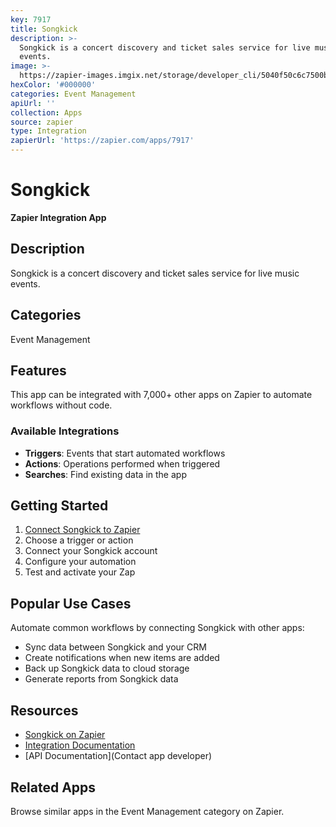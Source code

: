 ```yaml
---
key: 7917
title: Songkick
description: >-
  Songkick is a concert discovery and ticket sales service for live music
  events.
image: >-
  https://zapier-images.imgix.net/storage/developer_cli/5040f50c6c7500ba2b2e8202e6bfad68_2.png?auto=format%2Ccompress&ixlib=python-3.0.0&q=50
hexColor: '#000000'
categories: Event Management
apiUrl: ''
collection: Apps
source: zapier
type: Integration
zapierUrl: 'https://zapier.com/apps/7917'
---
```

# Songkick

**Zapier Integration App**

## Description

Songkick is a concert discovery and ticket sales service for live music events.

## Categories

Event Management

## Features

This app can be integrated with 7,000+ other apps on Zapier to automate workflows without code.

### Available Integrations

- **Triggers**: Events that start automated workflows
- **Actions**: Operations performed when triggered
- **Searches**: Find existing data in the app

## Getting Started

1. [Connect Songkick to Zapier](https://zapier.com/apps/7917)
2. Choose a trigger or action
3. Connect your Songkick account
4. Configure your automation
5. Test and activate your Zap

## Popular Use Cases

Automate common workflows by connecting Songkick with other apps:

- Sync data between Songkick and your CRM
- Create notifications when new items are added
- Back up Songkick data to cloud storage
- Generate reports from Songkick data

## Resources

- [Songkick on Zapier](https://zapier.com/apps/7917)
- [Integration Documentation](https://zapier.com/apps/7917/integrations)
- [API Documentation](Contact app developer)

## Related Apps

Browse similar apps in the Event Management category on Zapier.
